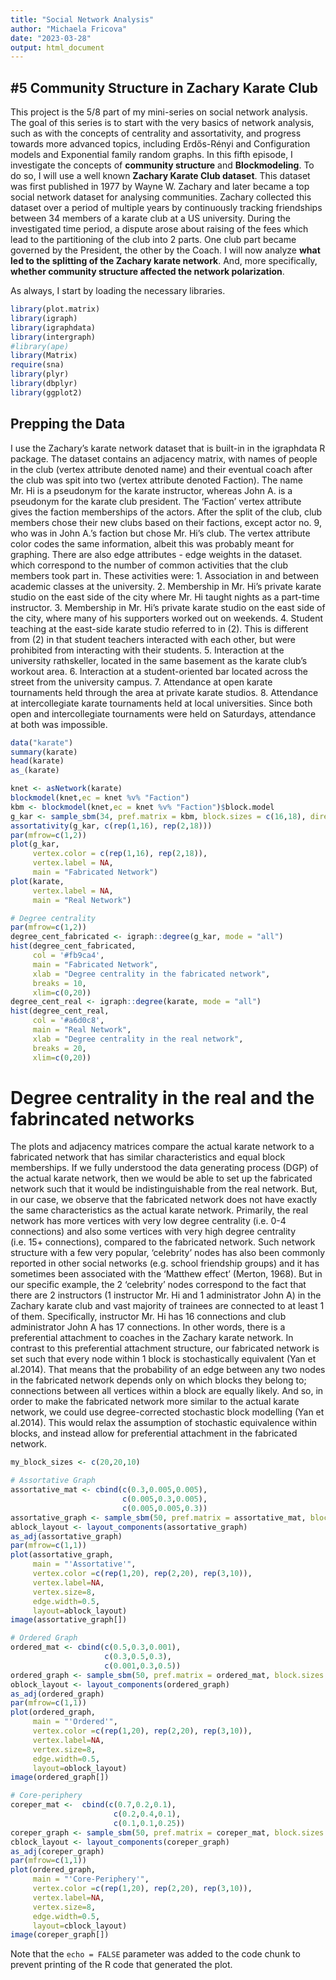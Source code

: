 ```yaml
---
title: "Social Network Analysis"
author: "Michaela Fricova"
date: "2023-03-28"
output: html_document
---
```


## #5 Community Structure in Zachary Karate Club
This project is the 5/8 part of my mini-series on social network analysis. The goal of this series is to start with the very basics of network analysis, such as with the concepts of centrality and assortativity, and progress towards more advanced topics, including Erdős-Rényi and Configuration models and Exponential family random graphs. In this fifth episode, I investigate the concepts of **community structure** and **Blockmodeling**. To do so, I will use a well known **Zachary Karate Club dataset**. This dataset was first published in 1977 by Wayne W. Zachary and later became a top social network dataset for analysing communities. Zachary collected this dataset over a period of multiple years by continuously tracking friendships between 34 members of a karate club at a US university. During the investigated time period, a dispute arose about raising of the fees which lead to the partitioning of the club into 2 parts. One club part became governed by the President, the other by the Coach. I will now analyze **what led to the splitting of the Zachary karate network**. And, more specifically, **whether community structure affected the network polarization**.

As always, I start by loading the necessary libraries. 

```r
library(plot.matrix)
library(igraph)
library(igraphdata)
library(intergraph)
#library(ape) 
library(Matrix) 
require(sna)
library(plyr)
library(dbplyr)
library(ggplot2)
```

## Prepping the Data

I use the Zachary's karate network dataset that is built-in in the igraphdata R package. The dataset contains an adjacency matrix, with names of people in the club (vertex attribute denoted name) and their eventual coach after the club was spit into two (vertex attribute denoted Faction). The name Mr. Hi is a pseudonym for the karate instructor, whereas John A. is a pseudonym for the karate club president. The ‘Faction’ vertex attribute gives the faction memberships of the actors. After the split of the club, club members chose their new clubs based on their factions, except actor no. 9, who was in John A.’s faction but chose Mr. Hi’s club. The vertex attribute color codes the same information, albeit this was probably meant for graphing. There are also edge attributes - edge weights in the dataset. which correspond to the number of common activities that the club members took part in.  These activities were: 
1. Association in and between academic classes at the university.
2. Membership in Mr. Hi’s private karate studio on the east side of the city where Mr. Hi taught nights as a part-time instructor.
3. Membership in Mr. Hi’s private karate studio on the east side of the city, where many of his supporters worked out on weekends.
4. Student teaching at the east-side karate studio referred to in (2). This is different from (2) in that student teachers interacted with each other, but were prohibited from interacting with their students.
5. Interaction at the university rathskeller, located in the same basement as the karate club’s workout area.
6. Interaction at a student-oriented bar located across the street from the university campus.
7. Attendance at open karate tournaments held through the area at private karate studios.
8. Attendance at intercollegiate karate tournaments held at local universities. Since both open and intercollegiate tournaments were held on Saturdays, attendance at both was impossible.

```r
data("karate")
summary(karate)
head(karate)
as_(karate)

```

```r
knet <- asNetwork(karate) 
blockmodel(knet,ec = knet %v% "Faction")
kbm <- blockmodel(knet,ec = knet %v% "Faction")$block.model 
g_kar <- sample_sbm(34, pref.matrix = kbm, block.sizes = c(16,18), directed = FALSE)
assortativity(g_kar, c(rep(1,16), rep(2,18))) 
par(mfrow=c(1,2))
plot(g_kar,
     vertex.color = c(rep(1,16), rep(2,18)), 
     vertex.label = NA,
     main = "Fabricated Network")
plot(karate, 
     vertex.label = NA,
     main = "Real Network")

# Degree centrality 
par(mfrow=c(1,2))
degree_cent_fabricated <- igraph::degree(g_kar, mode = "all")
hist(degree_cent_fabricated, 
     col = '#fb9ca4',
     main = "Fabricated Network",
     xlab = "Degree centrality in the fabricated network",
     breaks = 10,
     xlim=c(0,20))
degree_cent_real <- igraph::degree(karate, mode = "all")
hist(degree_cent_real, 
     col = '#a6d0c8',
     main = "Real Network",
     xlab = "Degree centrality in the real network",
     breaks = 20,
     xlim=c(0,20))
```
# Degree centrality in the real and the fabrincated networks
The plots and adjacency matrices compare the actual karate network to a fabricated network that has similar characteristics and equal block memberships. If we fully understood the data generating process (DGP) of the actual karate network, then we would be able to set up the fabricated network such that it would be indistinguishable from the real network. But, in our case, we observe that the fabricated network does not have exactly the same characteristics as the actual karate network. Primarily, the real network has more vertices with very low degree centrality (i.e. 0-4 connections) and also some vertices with very high degree centrality (i.e. 15+ connections), compared to the fabricated network. Such network structure with a few very popular, 'celebrity' nodes has also been commonly reported in other social networks (e.g. school friendship groups) and it has sometimes been associated with the 'Matthew effect' (Merton, 1968). But in our specific example, the 2 'celebrity' nodes correspond to the fact that there are 2 instructors (1 instructor Mr. Hi and 1 administrator John A) in the Zachary karate club and vast majority of trainees are connected to at least 1 of them. Specifically, instructor Mr. Hi has 16 connections and club administrator John A has 17 connections. In other words, there is a preferential attachment to coaches in the Zachary karate network. In contrast to this preferential attachment structure, our fabricated network is set such that every node within 1 block is stochastically equivalent (Yan et al.2014). That means that the probability of an edge between any two nodes in the fabricated network depends only on which blocks they belong to; connections between all vertices within a block are equally likely. And so, in order to make the fabricated network more similar to the actual karate network, we could use degree-corrected stochastic block modelling (Yan et al.2014). This would relax the assumption of stochastic equivalence within blocks, and instead allow for preferential attachment in the fabricated network. 

```r
my_block_sizes <- c(20,20,10)

# Assortative Graph
assortative_mat <- cbind(c(0.3,0.005,0.005),
                         c(0.005,0.3,0.005),
                         c(0.005,0.005,0.3))
assortative_graph <- sample_sbm(50, pref.matrix = assortative_mat, block.sizes=my_block_sizes, directed = FALSE, loops = FALSE)
ablock_layout <- layout_components(assortative_graph)
as_adj(assortative_graph)
par(mfrow=c(1,1))
plot(assortative_graph,
     main = "'Assortative'",
     vertex.color =c(rep(1,20), rep(2,20), rep(3,10)),
     vertex.label=NA,
     vertex.size=8,
     edge.width=0.5,
     layout=ablock_layout)
image(assortative_graph[])

# Ordered Graph
ordered_mat <- cbind(c(0.5,0.3,0.001),
                     c(0.3,0.5,0.3),
                     c(0.001,0.3,0.5))
ordered_graph <- sample_sbm(50, pref.matrix = ordered_mat, block.sizes = my_block_sizes, directed = FALSE, loops = FALSE)
oblock_layout <- layout_components(ordered_graph)
as_adj(ordered_graph)
par(mfrow=c(1,1))
plot(ordered_graph,
     main = "'Ordered'",
     vertex.color =c(rep(1,20), rep(2,20), rep(3,10)),
     vertex.label=NA,
     vertex.size=8,
     edge.width=0.5,
     layout=oblock_layout)
image(ordered_graph[])

# Core-periphery
coreper_mat <-  cbind(c(0.7,0.2,0.1),
                       c(0.2,0.4,0.1),
                       c(0.1,0.1,0.25))
coreper_graph <- sample_sbm(50, pref.matrix = coreper_mat, block.sizes = my_block_sizes, directed = FALSE, loops = FALSE)
cblock_layout <- layout_components(coreper_graph)
as_adj(coreper_graph)
par(mfrow=c(1,1))
plot(ordered_graph,
     main = "'Core-Periphery'",
     vertex.color =c(rep(1,20), rep(2,20), rep(3,10)),
     vertex.label=NA,
     vertex.size=8,
     edge.width=0.5,
     layout=cblock_layout)
image(coreper_graph[])

```

Note that the `echo = FALSE` parameter was added to the code chunk to prevent printing of the R code that generated the plot.
